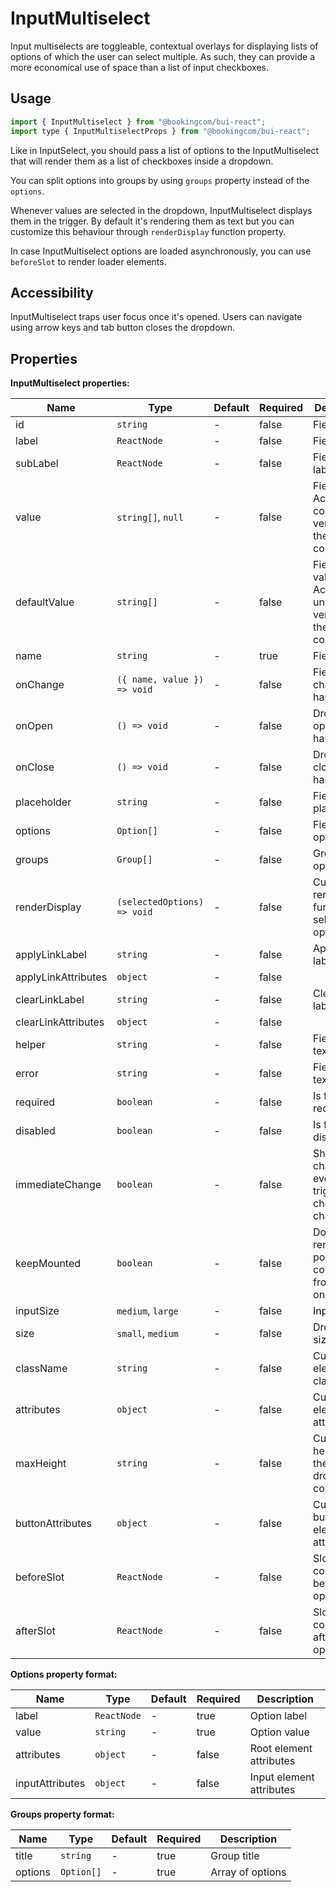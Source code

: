 # InputMultiselect

<Featured>
  Input multiselects are toggleable, contextual overlays for displaying lists of
  options of which the user can select multiple. As such, they can provide a
  more economical use of space than a list of input checkboxes.
</Featured>

<Grid>
  <CrossLink
    title="InputMultiselect"
    type="documentation"
    text="Learn more about the InputMultiselect design anatomy and best-practices."
    section="Design documentation"
    href="https://design.booking.com/article/bui/components/patterns/input-multiselect/"
    target="_blank"
  />
</Grid>

## Usage

```jsx
import { InputMultiselect } from "@bookingcom/bui-react";
import type { InputMultiselectProps } from "@bookingcom/bui-react";
```

Like in InputSelect, you should pass a list of options to the InputMultiselect that will render them as a list of checkboxes inside a dropdown.

<Example name="default" />

You can split options into groups by using `groups` property instead of the `options`.

<Example name="groups" />

Whenever values are selected in the dropdown, InputMultiselect displays them in the trigger.
By default it's rendering them as text but you can customize this behaviour through `renderDisplay` function property.

<Example name="customRender" />

In case InputMultiselect options are loaded asynchronously, you can use `beforeSlot` to render loader elements.

<Example name="loading" />

## Accessibility

InputMultiselect traps user focus once it's opened. Users can navigate using arrow keys and tab button closes the dropdown.

## Properties

**InputMultiselect properties:**

| Name                | Type                        | Default | Required | Description                                                           |
| ------------------- | --------------------------- | ------- | -------- | --------------------------------------------------------------------- |
| id                  | `string`                    | -       | false    | Field id                                                              |
| label               | `ReactNode`                 | -       | false    | Field label                                                           |
| subLabel            | `ReactNode`                 | -       | false    | Field sub label                                                       |
| value               | `string[]`, `null`          | -       | false    | Field value. Activates controlled version of the component.           |
| defaultValue        | `string[]`                  | -       | false    | Field default value. Activates uncontrolled version of the component. |
| name                | `string`                    | -       | true     | Field name                                                            |
| onChange            | `({ name, value }) => void` | -       | false    | Field change handler                                                  |
| onOpen              | `() => void`                | -       | false    | Dropdown open handler                                                 |
| onClose             | `() => void`                | -       | false    | Dropdown close handler                                                |
| placeholder         | `string`                    | -       | false    | Field placeholder                                                     |
| options             | `Option[]`                  | -       | false    | Field options                                                         |
| groups              | `Group[]`                   | -       | false    | Groups of options                                                     |
| renderDisplay       | `(selectedOptions) => void` | -       | false    | Custom render function for selected options                           |
| applyLinkLabel      | `string`                    | -       | false    | Apply link label                                                      |
| applyLinkAttributes | `object`                    | -       | false    |
| clearLinkLabel      | `string`                    | -       | false    | Clear link label                                                      |
| clearLinkAttributes | `object`                    | -       | false    |
| helper              | `string`                    | -       | false    | Field helper text                                                     |
| error               | `string`                    | -       | false    | Field error text                                                      |
| required            | `boolean`                   | -       | false    | Is field required?                                                    |
| disabled            | `boolean`                   | -       | false    | Is field disabled?                                                    |
| immediateChange     | `boolean`                   | -       | false    | Should change event be triggered on checkbox change?                  |
| keepMounted         | `boolean`                   | -       | false    | Do not remove popover content from DOM on close                       |
| inputSize           | `medium`, `large`           | -       | false    | Input size                                                   |
| size                | `small`, `medium`           | -       | false    | Dropdown size                                                         |
| className           | `string`                    | -       | false    | Custom root element className                                         |
| attributes          | `object`                    | -       | false    | Custom root element attributes                                        |
| maxHeight           | `string`                    | -       | false    | Custom max height for the dropdown content                            |
| buttonAttributes    | `object`                    | -       | false    | Custom button element attributes                                      |
| beforeSlot          | `ReactNode`                 | -       | false    | Slot for content before the options list                              |
| afterSlot           | `ReactNode`                 | -       | false    | Slot for content after the options list                               |

**Options property format:**

| Name            | Type        | Default | Required | Description              |
| --------------- | ----------- | ------- | -------- | ------------------------ |
| label           | `ReactNode` | -       | true     | Option label             |
| value           | `string`    | -       | true     | Option value             |
| attributes      | `object`    | -       | false    | Root element attributes  |
| inputAttributes | `object`    | -       | false    | Input element attributes |

**Groups property format:**

| Name    | Type       | Default | Required | Description      |
| ------- | ---------- | ------- | -------- | ---------------- |
| title   | `string`   | -       | true     | Group title      |
| options | `Option[]` | -       | true     | Array of options |
